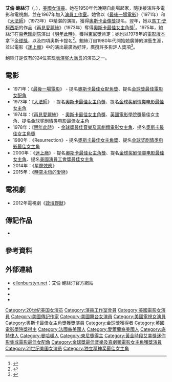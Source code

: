 {{expand|time=2012-10-16T02:53:54+00:00}}
{{noteTA
|T=zh-hk:艾蓮·貝絲妲;zh-tw:艾倫·鮑絲汀;zh-cn:艾伦·波斯蒂恩;
|G1=Show
|G2=Movie
|1=zh-hk:艾蓮;zh-tw:艾倫;zh-cn:艾伦;
|2=zh-hk:貝絲妲;zh-tw:鮑絲汀;zh-cn:波斯蒂恩;
}}
{{Infobox entertainer
| name = 艾倫·鮑絲汀
| image = Ellen Burstyn 2009 shadow portrait.jpg
| caption = 鮑絲汀於2009年[[翠貝卡電影節|翠貝卡電影節]]《[[大選和好萊塢|大選和好萊塢]]》首映上。
| birth_name = Edna Rae Gillooly
| birth_date = {{Birth date and age|1932|12|7}}
| birth_place = {{USA}}[[密西根州|密西根州]][[底特律|底特律]]
|type=女演員
| years_active = 1958年至今
| spouse = {{ubl|{{marriage|William Alexander|1950|1957|end=d.}}|{{marriage|Paul Roberts|1958|1962|end=d.}}|{{marriage|Neil Burstyn|1964|1972|end=d.}}}}
| website = {{URL|ellenburstyn.net}}
| academyawards='''[[奧斯卡最佳女主角獎|最佳女主角獎]]'''<br>1974年 《再見愛麗絲》
| baftaawards='''最佳女主角獎'''<br>1975年 《再見愛麗絲》
| emmyawards='''劇情類最佳客串女演員'''<br>2009年 《[[法律與秩序：特殊受害者|法律與秩序：特殊受害者]]》<br>'''迷你影集或電視電影最佳女配角'''<br>2013年 《[[政壇野獸|政壇野獸]]》
| goldenglobeawards='''[[金球獎最佳音樂及喜劇類電影女主角|最佳音樂及喜劇類電影女主角]]'''<br>1978年 《明年此時》
| tonyawards='''最佳戲劇類女主角'''<br>1975年 《明年此時》
}}
{{中文譯名
| putonghua = 艾伦·波斯蒂恩
| taiwan    = 艾倫·鮑絲汀
| cantonese = 艾蓮·貝絲妲
}}
'''艾倫·鮑絲汀'''（{{lang-en|Ellen Burstyn}}，{{bd|1932年|12月7日}}），[[美國|美國]][[女演員|女演員]]。她在1950年代晚期自劇場起家，隨後接演許多電影和電視劇，並在1967年加入[[演員工作室|演員工作室]]。她曾以《[[最後一場電影|最後一場電影]]》（1971年）和《[[大法師|大法師]]》（1973年）中精湛的演技，獲得[[奧斯卡金像獎|奧斯卡金像獎]]提名。翌年，她以[[馬丁·史柯西斯|馬丁·史柯西斯]]的作品《[[再見愛麗絲|再見愛麗絲]]》（1973年）奪得[[奧斯卡最佳女主角獎|奧斯卡最佳女主角獎]]<ref>{{cite web |author=Anita Gates |url=http://www.nytimes.com/2005/02/16/dining/16wait.html?ref=ellenburstyn |title=Sunny Side Up, and an Oscar on the Side |work=''[[New_York_Times|New York Times]]'' |date=2005-02-16 |accessdate=2011-07-09 |language=en}}</ref>。1975年，鮑絲汀在[[百老匯劇院|百老匯劇院]]演出《[[明年此時|明年此時]]》，獲得[[東尼獎|東尼獎]]肯定；她也以1978年的[[明年此時_(電影)|電影版本]]拿下[[金球獎|金球獎]]，以及四項奧斯卡提名<ref>{{cite web |url=http://www.nytimes.com/2003/05/16/movies/on-stage-and-off.html?ref=ellenburstyn |author=Jesse McKinley |title=On Stage And Off |work=''[[New_York_Times|New York Times]]'' |date=2003-05-16 |accessdate=2011-07-09 |language=en |archive-date=2019-06-29 |archive-url=https://web.archive.org/web/20190629123528/https://www.nytimes.com/2003/05/16/movies/on-stage-and-off.html?ref=ellenburstyn |dead-url=no }}</ref>。鮑絲汀自1980年代開始她廣博的演藝生涯，並以電影《[[迷上癮|迷上癮]]》中的演出最廣為好評，廣攬許多影評人獎項<ref>{{cite web |author=Rick Lyman |url=http://www.nytimes.com/2001/03/04/movies/oscar-films-actors-angry-man-underused-woman-ellen-burstyn-enjoys-her-second-act.html?ref=ellenburstyn |title=OSCAR FILMS/ACTORS: An Angry Man and an Underused Woman; Ellen Burstyn Enjoys Her Second Act |work=''[[New_York_Times|New York Times]]'' |date=2001-03-04 |accessdate=2011-07-09 |language=en |archive-date=2019-06-15 |archive-url=https://web.archive.org/web/20190615021425/https://www.nytimes.com/2001/03/04/movies/oscar-films-actors-angry-man-underused-woman-ellen-burstyn-enjoys-her-second-act.html?ref=ellenburstyn |dead-url=no }}</ref>。

鮑絲汀是仅有的24位实现[[表演奖大满贯|表演奖大满贯]]的演员之一。
==電影==
*1971年：《[[最後一場電影|最後一場電影]]》 - 提名[[奧斯卡最佳女配角獎|奧斯卡最佳女配角獎]]、提名[[金球獎最佳電影女配角|金球獎最佳電影女配角]]
*1973年：《[[大法師|大法師]]》 - 提名[[奧斯卡最佳女主角獎|奧斯卡最佳女主角獎]]、提名[[金球奖剧情类电影最佳女主角|金球奖剧情类电影最佳女主角]]
*1974年：《[[再見愛麗絲|再見愛麗絲]]》 - [[奧斯卡最佳女主角獎|奧斯卡最佳女主角獎]]、[[英國電影學院獎|英國電影學院獎]]最佳女主角、提名[[金球奖剧情类电影最佳女主角|金球奖剧情类电影最佳女主角]]
*1978年：《[[明年此時_(電影)|明年此時]]》 - [[金球獎最佳音樂及喜劇類電影女主角|金球獎最佳音樂及喜劇類電影女主角]]、提名[[奧斯卡最佳女主角獎|奧斯卡最佳女主角獎]]
*1980年：《Resurrection》- 提名[[奧斯卡最佳女主角獎|奧斯卡最佳女主角獎]]、提名[[金球奖剧情类电影最佳女主角|金球奖剧情类电影最佳女主角]]
*2000年：《[[迷上癮|迷上癮]]》- 提名[[奧斯卡最佳女主角獎|奧斯卡最佳女主角獎]]、提名[[金球奖剧情类电影最佳女主角|金球奖剧情类电影最佳女主角]]、提名[[美國演員工會獎最佳女主角|美國演員工會獎最佳女主角]]
*2014年：《[[星際效應|星際效應]]》
*2015年：《[[時空永恆的愛戀|時空永恆的愛戀]]》

==電視劇==
*2012年電視劇《[[政壇野獸|政壇野獸]]》

== 傳記作品 ==
* {{cite book |author=Burstyn, Ellen |date=2006 |title=''Lessons in Becoming Myself'' |url=https://archive.org/details/lessonsinbecomin00burs |publisher=Riverhead Books |location=New York City, New York |ISBN= 978-1-59448-929-7}}

== 參考資料 ==
{{reflist}}

== 外部連結 ==
{{commons|Ellen Burstyn}}
* [https://web.archive.org/web/20090430185949/http://www.ellenburstyn.net/ ellenburstyn.net]：艾倫·鮑絲汀官方網站
* {{iobdb|36013}}
* {{IMDb name|0000995}}
* {{Amg name|9777}}

{{start}}{{s-awards}}
{{succession box
|title=[[奧斯卡最佳女主角獎|奧斯卡最佳女主角獎]]
|years=1974
|before=[[格蘭達·傑克遜|格蘭達·傑克遜]]
|after=[[露易絲·弗萊徹|露易絲·弗萊徹]]
}}
{{succession box
|title=[[英國電影學院獎|英國電影學院獎]]最佳女主角
|years=1975
|before=[[瓊安·伍華德|瓊安·伍華德]]
|after=[[露易絲·弗萊徹|露易絲·弗萊徹]]
}}
{{succession box
|title=[[金球獎最佳音樂及喜劇類電影女主角|金球獎最佳音樂及喜劇類電影女主角]]
|years=1978
|before=[[黛安·基頓|黛安·基頓]] / [[瑪莎·梅森|瑪莎·梅森]]
|after=[[貝蒂·蜜勒|貝蒂·蜜勒]]
}}
{{succession box
|title=[[艾美獎|艾美獎]]最佳劇情類女客串演員
|years=2009
|before=[[辛西亞·尼克森|辛西亞·尼克森]]<br>《[[法律與秩序：特殊受害者|法律與秩序：特殊受害者]]》
|after=[[安-瑪格麗特|安-瑪格麗特]]<br>《[[法律與秩序：特殊受害者|法律與秩序：特殊受害者]]》
}}
{{end}}

{{DEFAULTSORT:Burstyn, Ellen}}
{{Navboxes
|title = 艾倫·鮑絲汀所获荣誉
|list = 
{{奥斯卡最佳女主角奖}}
{{英國電影學院獎最佳女主角}}
{{獨立精神獎最佳女主角獎}}
{{金球獎最佳音樂及喜劇類電影女主角}}
{{黄金时段艾美奖剧情类最佳女客串演员}}
{{黄金时段艾美奖迷你电视系列剧／电视电影最佳女配角}}
{{國家影評人協會獎最佳女配角}}
{{托尼獎最佳話劇女主角}}
}}
{{表演奖大满贯}}
{{Authority control}}
[[Category:20世纪美国女演员|Category:20世纪美国女演员]]
[[Category:演員工作室會員|Category:演員工作室會員]]
[[Category:美國電影女演員|Category:美國電影女演員]]
[[Category:美國傳記作家|Category:美國傳記作家]]
[[Category:美國舞台女演員|Category:美國舞台女演員]]
[[Category:美國電視女演員|Category:美國電視女演員]]
[[Category:奧斯卡最佳女主角獎獲獎演員|Category:奧斯卡最佳女主角獎獲獎演員]]
[[Category:金球獎獲得者|Category:金球獎獲得者]]
[[Category:英國電影學院獎得主|Category:英國電影學院獎得主]]
[[Category:法國裔美國人|Category:法國裔美國人]]
[[Category:愛爾蘭裔美國人|Category:愛爾蘭裔美國人]]
[[Category:底特律人|Category:底特律人]]
[[Category:曼哈頓人|Category:曼哈頓人]]
[[Category:東尼獎得主|Category:東尼獎得主]]
[[Category:黃金時段艾美獎迷你影集或電影最佳女配角|Category:黃金時段艾美獎迷你影集或電影最佳女配角]]
[[Category:金球獎最佳音樂及喜劇類電影女主角獲獎演員|Category:金球獎最佳音樂及喜劇類電影女主角獲獎演員]]
[[Category:21世纪美国女演员|Category:21世纪美国女演员]]
[[Category:独立精神奖最佳女主角|Category:独立精神奖最佳女主角]]